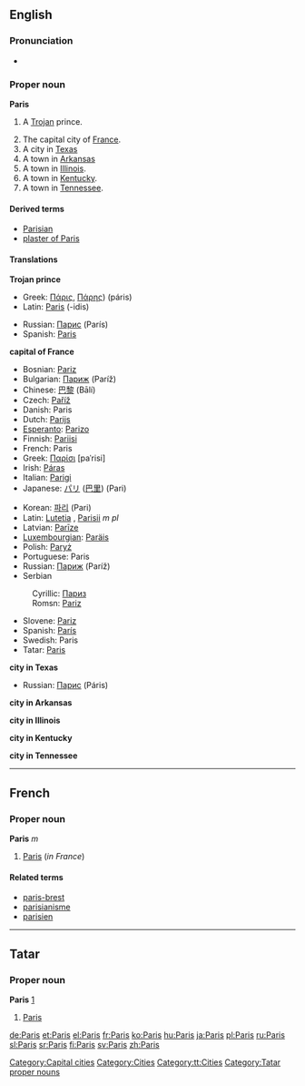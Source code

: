 {{see|paris}}
{{wikipedia}}
==English==

{{rank|perfect|bright|scarcely|732|Paris|expression|Duke|battle}}

===Pronunciation===
*{{audio|en-us-Paris.ogg|Audio (US)}}

===Proper noun===
'''Paris'''

#{{greekmyth}} A [[Trojan]] prince.
# The capital city of [[France]].
# A city in [[Texas]]
# A town in [[Arkansas]]
# A town in [[Illinois]].
# A town in [[Kentucky]].
# A town in [[Tennessee]].

====Derived terms====
*[[Parisian]]
*[[plaster of Paris]]

====Translations====
'''Trojan prince'''
{{top}}
*Greek: [[Πάρις]], [[Πάρης]]) (páris) {{m}}
*Latin: [[Paris#Latin|Paris]] (-idis) {{m}}
{{mid}}
*Russian: [[Парис]] (París) {{m}}
*Spanish: [[Paris#Spanish|Paris]] {{m}}
{{bottom}}

'''capital of France'''
{{top}}
*Bosnian: [[Pariz#Bosnian|Pariz]] {{m}}
*Bulgarian: [[Париж]] (Paríž) {{m}}
*Chinese: [[巴黎]] (Bālí)
*Czech: [[Paříž]] {{f}}
*Danish: Paris
*Dutch: [[Parijs]]
*[[Esperanto]]: [[Parizo]]
*Finnish: [[Pariisi]]
*French: Paris {{m}}
*Greek: [[Παρίσι]] [paˈrisi] {{n}}
*Irish: [[Páras]] {{m}}
*Italian: [[Parigi]] {{f}}
*Japanese: [[パリ]] ([[巴里]]) (Pari)
{{mid}}
*Korean: [[파리]] (Pari)
*Latin: [[Lutetia]] {{f}}, [[Parisii]] ''m pl''
*Latvian: [[Parīze]] {{f}}
*[[Luxembourgian]]: [[Paräis]]
*Polish: [[Paryż]] {{m}}
*Portuguese: Paris {{m}}
*Russian: [[Париж]] (Paríž) {{m}}
*Serbian
:Cyrillic: [[Париз#Serbian|Париз]] {{m}}
:Romsn: [[Pariz#Serbian|Pariz]] {{m}}
*Slovene: [[Pariz]] {{m}}
*Spanish: [[París]] {{m}}
*Swedish: Paris {{n}}
*Tatar: [[Paris#Tatar|Paris]]
{{bottom}}

'''city in Texas'''
{{top}}
{{mid}}
*Russian: [[Парис]] (Páris) {{m}}
{{bottom}}

'''city in Arkansas'''
{{top}}
{{mid}}
{{bottom}}

'''city in Illinois'''
{{top}}
{{mid}}
{{bottom}}

'''city in Kentucky'''
{{top}}
{{mid}}
{{bottom}}

'''city in Tennessee'''
{{top}}
{{mid}}
{{bottom}}

[[Category:Capital cities]]
[[Category:Cities]]


----

==French==

===Proper noun===
{{wikipedia|lang=fr}}
'''Paris''' ''m''

#[[Paris#English|Paris]] (''in France'')

====Related terms====
*[[paris-brest]]
*[[parisianisme]]
*[[parisien]]

----
==Tatar==
===Proper noun===
'''Paris''' [http://www.azatliq.org/analysis/analysis/tb/2003/01/BB6CA28F-3929-4E12-BCF8-C68A65991966.asp]
#[[Paris#english|Paris]]

[[Category:tt:Cities]]
[[Category:Tatar proper nouns]]

[[de:Paris]]
[[et:Paris]]
[[el:Paris]]
[[fr:Paris]]
[[ko:Paris]]
[[hu:Paris]]
[[ja:Paris]]
[[pl:Paris]]
[[ru:Paris]]
[[sl:Paris]]
[[sr:Paris]]
[[fi:Paris]]
[[sv:Paris]]
[[zh:Paris]]